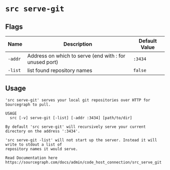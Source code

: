 # `src serve-git`


## Flags

| Name | Description | Default Value |
|------|-------------|---------------|
| `-addr` | Address on which to serve (end with : for unused port) | `:3434` |
| `-list` | list found repository names | `false` |


## Usage

```
'src serve-git' serves your local git repositories over HTTP for Sourcegraph to pull.

USAGE
  src [-v] serve-git [-list] [-addr :3434] [path/to/dir]

By default 'src serve-git' will recursively serve your current directory on the address ':3434'.

'src serve-git -list' will not start up the server. Instead it will write to stdout a list of
repository names it would serve.

Read Documentation here https://sourcegraph.com/docs/admin/code_host_connection/src_serve_git

```
